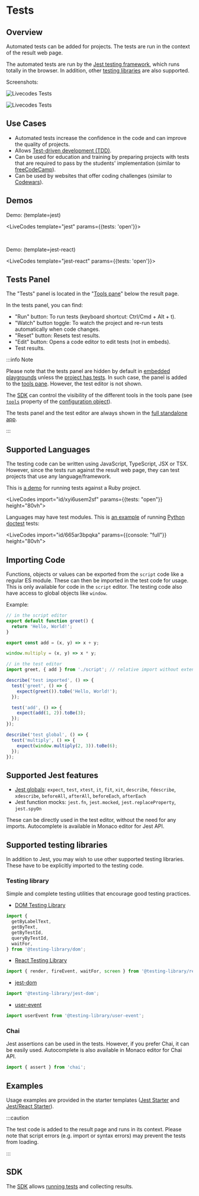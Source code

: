 # Tests


## Overview

Automated tests can be added for projects. The tests are run in the context of the result web page.

The automated tests are run by the <a href="https://jestjs.io/" target="_blank">Jest testing framework</a>, which runs totally in the browser. In addition, other [testing libraries](#supported-testing-libraries) are also supported.

Screenshots:

![Livecodes Tests](/img/screenshots/tests.jpg)

![Livecodes Tests](/img/screenshots/test-editor.jpg)

## Use Cases

- Automated tests increase the confidence in the code and can improve the quality of projects.
- Allows <a href="https://en.wikipedia.org/wiki/Test-driven_development" target="_blank">Test-driven development (TDD)</a>.
- Can be used for education and training by preparing projects with tests that are required to pass by the students' implementation (similar to <a href="https://www.freecodecamp.org/learn" target="_blank">freeCodeCamp</a>).
- Can be used by websites that offer coding challenges (similar to <a href="https://www.codewars.com/" target="_blank">Codewars</a>).

## Demos

Demo: (template=jest)

<LiveCodes template="jest" params={{tests: 'open'}}></LiveCodes>

<p>&nbsp;</p>

Demo: (template=jest-react)

<LiveCodes template="jest-react" params={{tests: 'open'}}></LiveCodes>

## Tests Panel

The "Tests" panel is located in the "[Tools pane](./tools-pane.mdx)" below the result page.

In the tests panel, you can find:

- "Run" button: To run tests (keyboard shortcut: Ctrl/Cmd + Alt + t).
- "Watch" button toggle: To watch the project and re-run tests automatically when code changes.
- "Reset" button: Resets test results.
- "Edit" button: Opens a code editor to edit tests (not in embeds).
- Test results.

:::info Note

Please note that the tests panel are hidden by default in [embedded playgrounds](./embeds.mdx) unless the [project has tests](../configuration/configuration-object.mdx#tests). In such case, the panel is added to the [tools pane](./tools-pane.mdx). However, the test editor is not shown.

The [SDK](../sdk/index.mdx) can control the visibility of the different tools in the tools pane (see [`tools`](../configuration/configuration-object.mdx#tools) property of the [configuration object](../configuration/configuration-object.mdx)).

The tests panel and the test editor are always shown in the [full standalone app](../getting-started.mdx#standalone-app).

:::

## Supported Languages

The testing code can be written using JavaScript, TypeScript, JSX or TSX.
However, since the tests run against the result web page, they can test projects that use any language/framework.

This is [a demo](https://livecodes.io/?x=id/xyi6usem2sf&tests) for running tests against a Ruby project.

<LiveCodes import="id/xyi6usem2sf" params={{tests: "open"}} height="80vh"></LiveCodes>

Languages may have test modules. This is [an example](https://livecodes.io/?x=id/665ar3bpqka&console=full) of running [Python doctest](https://docs.python.org/3/library/doctest.html) tests:

<LiveCodes import="id/665ar3bpqka" params={{console: "full"}} height="80vh"></LiveCodes>


## Importing Code

Functions, objects or values can be exported from the `script` code like a regular ES module.
These can then be imported in the test code for usage. This is only available for code in the `script` editor. The testing code also have access to global objects like `window`.

Example:

```js
// in the script editor
export default function greet() {
  return 'Hello, World!';
}

export const add = (x, y) => x + y;

window.multiply = (x, y) => x * y;
```

```js
// in the test editor
import greet, { add } from './script'; // relative import without extension

describe('test imported', () => {
  test('greet', () => {
    expect(greet()).toBe('Hello, World!');
  });

  test('add', () => {
    expect(add(1, 2)).toBe(3);
  });
});

describe('test global', () => {
  test('multiply', () => {
    expect(window.multiply(2, 3)).toBe(6);
  });
});
```

## Supported Jest features

- [Jest globals](https://jestjs.io/docs/api): `expect`, `test`, `xtest`, `it`, `fit`, `xit`, `describe`, `fdescribe`, `xdescribe`, `beforeAll`, `afterAll`, `beforeEach`, `afterEach`
- Jest function mocks: `jest.fn`, `jest.mocked`, `jest.replaceProperty`, `jest.spyOn`

These can be directly used in the test editor, without the need for any imports.
Autocomplete is available in Monaco editor for Jest API.

## Supported testing libraries

In addition to Jest, you may wish to use other supported testing libraries. These have to be explicitly imported to the testing code.

### Testing library

Simple and complete testing utilities that encourage good testing practices.

- <a href="https://testing-library.com/docs/dom-testing-library/intro" target="_blank">DOM Testing Library</a>

```js
import {
  getByLabelText,
  getByText,
  getByTestId,
  queryByTestId,
  waitFor,
} from '@testing-library/dom';
```

- <a href="https://testing-library.com/docs/react-testing-library/intro" target="_blank">React Testing Library</a>

```js
import { render, fireEvent, waitFor, screen } from '@testing-library/react';
```

- <a href="https://testing-library.com/docs/ecosystem-jest-dom" target="_blank">jest-dom</a>

```js
import '@testing-library/jest-dom';
```

- <a href="https://testing-library.com/docs/user-event/intro" target="_blank">user-event</a>

```js
import userEvent from '@testing-library/user-event';
```

### Chai

Jest assertions can be used in the tests. However, if you prefer Chai, it can be easily used.
Autocomplete is also available in Monaco editor for Chai API.

```js
import { assert } from 'chai';
```

## Examples

Usage examples are provided in the starter templates (<a href="pathname:///../?template=jest" target="_blank">Jest Starter</a> and <a href="pathname:///../?template=jest-react" target="_blank">Jest/React Starter</a>).

:::caution

The test code is added to the result page and runs in its context. Please note that script errors (e.g. import or syntax errors) may prevent the tests from loading.

:::

## SDK

The [SDK](../sdk/index.mdx) allows [running tests](../sdk/js-ts.mdx#runtests) and collecting results.
